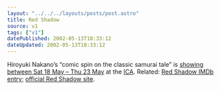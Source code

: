 ```yaml
---
layout: "../../../layouts/posts/post.astro"
title: Red Shadow
source: v1
tags: ["v1"]
datePublished: 2002-05-13T18:33:12
dateUpdated: 2002-05-13T18:33:12
---
```


Hiroyuki Nakano&#8217;s &#8220;comic spin on the classic samurai tale&#8221; is [showing between Sat 18 May &#8211; Thu 23 May][1] at the [ICA][2]. Related: [Red Shadow IMDb entry][3]; [official Red Shadow site][4].

[1]: http://www.ica.org.uk/index.cfm?articleid=4482 "Red Shadow at the ICA"
[2]: http://www.ica.org.uk/ "Institute of Contemporary Arts"
[3]: http://uk.imdb.com/Title?0294280 "Red Shadow on IMDb UK"
[4]: http://www.toei.co.jp/movie/rs/ "The official Red Shadow website"
